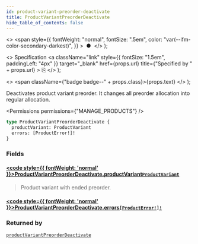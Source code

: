 ```yaml
---
id: product-variant-preorder-deactivate
title: ProductVariantPreorderDeactivate
hide_table_of_contents: false
---
```


  <>
    <span
      style={{
        fontWeight: "normal",
        fontSize: ".5em",
        color: "var(--ifm-color-secondary-darkest)",
      }}
    >
      &nbsp;●&nbsp;
    </span>
  </>
);

  <>
    Specification
    <a
      className="link"
      style={{ fontSize: "1.5em", paddingLeft: "4px" }}
      target="\_blank"
      href={props.url}
      title={"Specified by " + props.url}
    >
      ⎘
    </a>
  </>
);

  <>
    <span className={"badge badge--" + props.class}>{props.text}</span>
  </>
);

Deactivates product variant preorder. It changes all preorder allocation into regular allocation.

<Badge text="Added in Saleor 3.1" class="secondary margin-bottom--sm" />

<FeaturePreview />

<Permissions permissions={"MANAGE_PRODUCTS"} />

```graphql
type ProductVariantPreorderDeactivate {
  productVariant: ProductVariant
  errors: [ProductError!]!
}
```

### Fields

#### [<code style={{ fontWeight: 'normal' }}>ProductVariantPreorderDeactivate.<b>productVariant</b></code>](#)<Bullet />[`ProductVariant`](../../../api-reference/products/objects/product-variant) <Badge class="secondary" text="object"/> <Badge class="secondary" text="products"/>

> Product variant with ended preorder.

#### [<code style={{ fontWeight: 'normal' }}>ProductVariantPreorderDeactivate.<b>errors</b></code>](#)<Bullet />[`[ProductError!]!`](../../../api-reference/products/objects/product-error) <Badge class="secondary" text="non-null"/> <Badge class="secondary" text="object"/> <Badge class="secondary" text="products"/>

>

### Returned by

[`productVariantPreorderDeactivate`](../../../api-reference/products/mutations/product-variant-preorder-deactivate) <Badge class="secondary" text="mutation"/>



